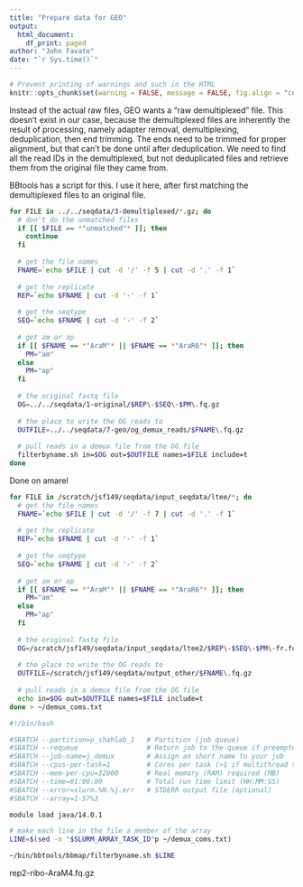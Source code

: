 ```yaml
---
title: "Prepare data for GEO"
output: 
  html_document:
    df_print: paged
author: "John Favate"
date: "`r Sys.time()`"
---
```


<style type="text/css">
.main-container {
  max-width: 1100px;
  margin-left: auto;
  margin-right: auto;
}
</style>

```r
# Prevent printing of warnings and such in the HTML
knitr::opts_chunk$set(warning = FALSE, message = FALSE, fig.align = "center", eval = FALSE)
```

Instead of the actual raw files, GEO wants a "raw demultiplexed" file. This doesn't exist in our case, because the demultiplexed files are inherently the result of processing, namely adapter removal, demultiplexing, deduplication, then end trimming. The ends need to be trimmed for proper alignment, but that can't be done until after deduplication. We need to find all the read IDs in the demultiplexed, but not deduplicated files and retrieve them from the original file they came from. 

BBtools has a script for this. I use it here, after first matching the demultiplexed files to an original file. 
```bash
for FILE in ../../seqdata/3-demultiplexed/*.gz; do
  # don't do the unmatched files
  if [[ $FILE == *"unmatched"* ]]; then
    continue
  fi
  
  # get the file names
  FNAME=`echo $FILE | cut -d '/' -f 5 | cut -d '.' -f 1`
  
  # get the replicate 
  REP=`echo $FNAME | cut -d '-' -f 1`
  
  # get the seqtype
  SEQ=`echo $FNAME | cut -d '-' -f 2`
  
  # get am or ap
  if [[ $FNAME == *"AraM"* || $FNAME == *"AraR6"* ]]; then
    PM="am"
  else
    PM="ap"
  fi
  
  # the original fastq file
  OG=../../seqdata/1-original/$REP\-$SEQ\-$PM\.fq.gz
  
  # the place to write the OG reads to
  OUTFILE=../../seqdata/7-geo/og_demux_reads/$FNAME\.fq.gz
  
  # pull reads in a demux file from the OG file
  filterbyname.sh in=$OG out=$OUTFILE names=$FILE include=t
done
```

Done on amarel
```bash
for FILE in /scratch/jsf149/seqdata/input_seqdata/ltee/*; do
  # get the file names
  FNAME=`echo $FILE | cut -d '/' -f 7 | cut -d '.' -f 1`
  
  # get the replicate 
  REP=`echo $FNAME | cut -d '-' -f 1`
  
  # get the seqtype
  SEQ=`echo $FNAME | cut -d '-' -f 2`
  
  # get am or ap
  if [[ $FNAME == *"AraM"* || $FNAME == *"AraR6"* ]]; then
    PM="am"
  else
    PM="ap"
  fi
  
  # the original fastq file
  OG=/scratch/jsf149/seqdata/input_seqdata/ltee2/$REP\-$SEQ\-$PM\-fr.fq.gz
  
  # the place to write the OG reads to
  OUTFILE=/scratch/jsf149/seqdata/output_other/$FNAME\.fq.gz
  
  # pull reads in a demux file from the OG file
  echo in=$OG out=$OUTFILE names=$FILE include=t 
done > ~/demux_coms.txt
```

```bash
#!/bin/bash

#SBATCH --partition=p_shahlab_1   # Partition (job queue)
#SBATCH --requeue                 # Return job to the queue if preempted
#SBATCH --job-name=j_demux        # Assign an short name to your job
#SBATCH --cpus-per-task=1         # Cores per task (>1 if multithread tasks)
#SBATCH --mem-per-cpu=32000       # Real memory (RAM) required (MB)
#SBATCH --time=01:00:00           # Total run time limit (HH:MM:SS)
#SBATCH --error=slurm.%N.%j.err   # STDERR output file (optional)
#SBATCH --array=1-57%3

module load java/14.0.1

# make each line in the file a member of the array
LINE=$(sed -n "$SLURM_ARRAY_TASK_ID"p ~/demux_coms.txt)

~/bin/bbtools/bbmap/filterbyname.sh $LINE
```

rep2-ribo-AraM4.fq.gz